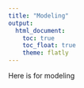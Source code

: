 ```yaml
---
title: "Modeling"
output: 
  html_document:
    toc: true
    toc_float: true
    theme: flatly
---
```


Here is for modeling

